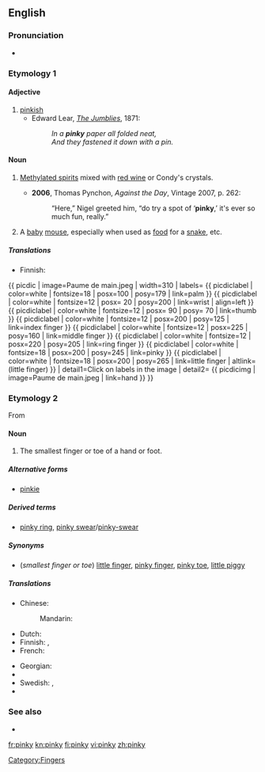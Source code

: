 {{wikipedia}}
==English==

===Pronunciation===
* {{IPA|/ˈpɪŋki/}}
===Etymology 1===
{{suffix|pink|y}}

====Adjective====
{{en-adj|pinki|er}}

# [[pinkish]]
#* Edward Lear, ''[[s:The Jumblies|The Jumblies]]'', 1871:
#*: ''In a '''pinky''' paper all folded neat,<br />And they fastened it down with a pin.''

====Noun====
{{en-noun|pinkies}}

# {{uncountable|historical|slang|Australia}} [[methylated spirits|Methylated spirits]] mixed with [[red wine]] or Condy's crystals.
#* '''2006''', Thomas Pynchon, ''Against the Day'', Vintage 2007, p. 262:
#*: “Here,” Nigel greeted him, “do try a spot of ‘'''pinky''',’ it's ever so much fun, really.”
# A [[baby]] [[mouse]], especially when used as [[food]] for a [[snake]], etc.

=====Translations=====
{{trans-top|methylated spirits (slang)}}
{{trans-mid}}
{{trans-bottom}}

{{trans-top|baby mouse}}
* Finnish: {{t-|fi|pinkki}}
{{trans-mid}}
{{trans-bottom}}
{{ picdic
| image=Paume de main.jpeg
| width=310
| labels=
{{ picdiclabel | color=white | fontsize=18 | posx=100 | posy=179 | link=palm }}
{{ picdiclabel | color=white | fontsize=12 | posx= 20 | posy=200 | link=wrist | align=left }}
{{ picdiclabel | color=white | fontsize=12 | posx= 90 | posy= 70 | link=thumb }}
{{ picdiclabel | color=white | fontsize=12 | posx=200 | posy=125 | link=index finger }}
{{ picdiclabel | color=white | fontsize=12 | posx=225 | posy=160 | link=middle finger }}
{{ picdiclabel | color=white | fontsize=12 | posx=220 | posy=205 | link=ring finger }}
{{ picdiclabel | color=white | fontsize=18 | posx=200 | posy=245 | link=pinky }}
{{ picdiclabel | color=white | fontsize=18 | posx=200 | posy=265 | link=little finger | altlink=(little finger) }}
| detail1=Click on labels in the image
| detail2=
{{ picdicimg | image=Paume de main.jpeg | link=hand }}
}}

===Etymology 2===
From {{etyl|nl|en}} {{term|pinkje|lang=nl}}

====Noun====
{{en-noun|pinkies}}

# The smallest finger or toe of a hand or foot.

=====Alternative forms=====
* [[pinkie]]

=====Derived terms=====
* [[pinky ring]], [[pinky swear]]/[[pinky-swear]]

=====Synonyms=====
* (''smallest finger or toe'') [[little finger]], [[pinky finger]], [[pinky toe]], [[little piggy]]

=====Translations=====
{{trans-top|smallest finger/toe}}
* Chinese:
*: Mandarin: {{t-|cmn|小指|tr=xiǎozhǐ|sc=Hani}}
* Dutch: {{t+|nl|pink|m}}
* Finnish: {{t+|fi|pikkusormi}},  {{t+|fi|pikkuvarvas}}
* French: {{t+|fr|auriculaire|m}}
{{trans-mid}}
* Georgian: {{t|ka|ნეკი|tr=neki|sc=Geor|xs=Georgian}}
* {{trreq|Macedonian}}
* Swedish: {{t|sv|lillfinger|n|c}}, {{t|sv|lilltå|c}}
* {{trreq|Tamil}}
{{trans-bottom}}

===See also===
*{{pedia}}
[[Category:Fingers]]

[[fr:pinky]]
[[kn:pinky]]
[[fi:pinky]]
[[vi:pinky]]
[[zh:pinky]]